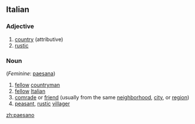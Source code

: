 ==Italian==

===Adjective===
{{it-adj|paesan}}

# [[country]] (attributive)
# [[rustic]]

===Noun===
{{it-noun|paesan|m|o|i}} (''Feminine'': [[paesana]])

# [[fellow]] [[countryman]]
# [[fellow]] [[Italian]]
# [[comrade]] or [[friend]] (usually from the same [[neighborhood]], [[city]], or [[region]])
# [[peasant]], [[rustic]] [[villager]]


[[zh:paesano]]